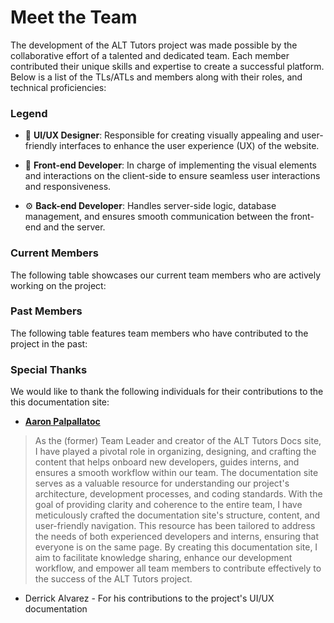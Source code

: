 
# Meet the Team

The development of the ALT Tutors project was made possible by the collaborative effort of a talented and dedicated team.
Each member contributed their unique skills and expertise to create a successful platform.
Below is a list of the <TL>TLs/ATLs</TL> and <Member>members</Member> along with their roles, and technical proficiencies:

### Legend

- 🎨 **UI/UX Designer**: Responsible for creating visually appealing and user-friendly interfaces to enhance the user experience (UX) of the website.

- 🚀 **Front-end Developer**: In charge of implementing the visual elements and interactions on the client-side to ensure seamless user interactions and responsiveness.

- ⚙️ **Back-end Developer**: Handles server-side logic, database management, and ensures smooth communication between the front-end and the server.

### Current Members

The following table showcases our current team members who are actively working on the project:

<Members current={true} />

### Past Members

The following table features team members who have contributed to the project in the past:

<Members current={false} />

### Special Thanks

We would like to thank the following individuals for their contributions to the this documentation site:

- [**Aaron Palpallatoc**](https://github.com/ubergonmx)

> As the (former) Team Leader and creator of the ALT Tutors Docs site, I have played a pivotal role in organizing, designing, and crafting the content that helps onboard new developers, guides interns, and ensures a smooth workflow within our team. The documentation site serves as a valuable resource for understanding our project's architecture, development processes, and coding standards.
> With the goal of providing clarity and coherence to the entire team, I have meticulously crafted the documentation site's structure, content, and user-friendly navigation. This resource has been tailored to address the needs of both experienced developers and interns, ensuring that everyone is on the same page.
> By creating this documentation site, I aim to facilitate knowledge sharing, enhance our development workflow, and empower all team members to contribute effectively to the success of the ALT Tutors project.

- Derrick Alvarez - For his contributions to the project's UI/UX documentation
